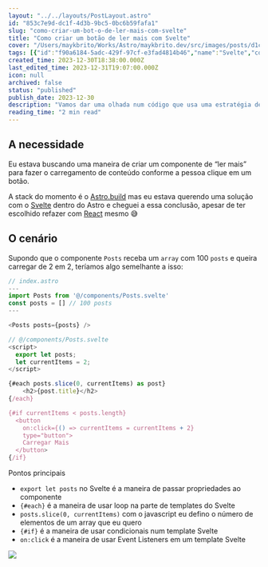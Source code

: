 ```yaml
---
layout: "../../layouts/PostLayout.astro"
id: "853c7e9d-dc1f-4d3b-9bc5-0bc6b59fafa1"
slug: "como-criar-um-bot-o-de-ler-mais-com-svelte"
title: "Como criar um botão de ler mais com Svelte"
cover: "/Users/maykbrito/Works/Astro/maykbrito.dev/src/images/posts/d1c88f049a7345840ba733777f67ee2831e83e3c12c45d3776cf61018a70985d-cover.png"
tags: [{"id":"f90a6184-5adc-429f-97cf-e3fad4814b46","name":"Svelte","color":"default"},{"id":"364264e4-6017-49f0-8e76-19845f2d3eae","name":"Astro","color":"blue"}]
created_time: 2023-12-30T18:38:00.000Z
last_edited_time: 2023-12-31T19:07:00.000Z
icon: null
archived: false
status: "published"
publish_date: 2023-12-30
description: "Vamos dar uma olhada num código que usa uma estratégia de carregar mais items com Svelte"
reading_time: "2 min read"
---
```



## A necessidade


Eu estava buscando uma maneira de criar um componente de “ler mais” para fazer o carregamento de conteúdo conforme a pessoa clique em um botão.


A stack do momento é o [Astro.build](http://astro.build/) mas eu estava querendo uma solução com o [Svelte](http://svelte.dev/) dentro do Astro e cheguei a essa conclusão, apesar de ter escolhido refazer com [React](http://react.dev/) mesmo 😅



## O cenário


Supondo que o componente `Posts` receba um `array` com 100 `posts` e queira carregar de 2 em 2, teríamos algo semelhante a isso:


```javascript
// index.astro
---
import Posts from '@/components/Posts.svelte'
const posts = [] // 100 posts 
---

<Posts posts={posts} />
```


```javascript
// @/components/Posts.svelte
<script>
  export let posts;
  let currentItems = 2;
</script>

{#each posts.slice(0, currentItems) as post}
	<h2>{post.title}</h2>
{/each}

{#if currentItems < posts.length}
  <button
    on:click={() => currentItems = currentItems + 2}
    type="button">
    Carregar Mais
  </button>
{/if}
```


Pontos principais

- `export let posts` no Svelte é a maneira de passar propriedades ao componente
- `{#each}` é a maneira de usar loop na parte de templates do Svelte
- `posts.slice(0, currentItems)` com o javascript eu defino o número de elementos de um array que eu quero
- `{#if}` é a maneira de usar condicionais num template Svelte
- `on:click` é a maneira de usar Event Listeners em um template Svelte

<Image src="/images/posts/3bc294102e2b42841c0fa8905f4b4308698b88fdeb844da3d4c83f34d720f900.gif" />


